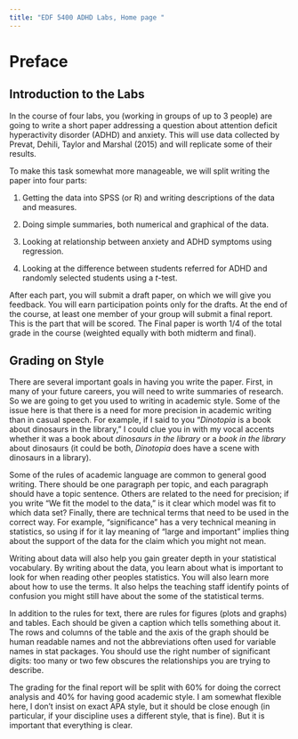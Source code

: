 ```yaml
---
title: "EDF 5400 ADHD Labs, Home page "
---
```


# Preface {.unnumbered}

## Introduction to the Labs

In the course of four labs, you (working in groups of up to 3 people) are going to write a short paper addressing a question about attention deficit hyperactivity disorder (ADHD) and anxiety. This will use data collected by Prevat, Dehili, Taylor and Marshal (2015) and will replicate some of their results.

To make this task somewhat more manageable, we will split writing the paper into four parts:

1.  Getting the data into SPSS (or R) and writing descriptions of the data and measures.

2.  Doing simple summaries, both numerical and graphical of the data.

3.  Looking at relationship between anxiety and ADHD symptoms using regression.

4.  Looking at the difference between students referred for ADHD and randomly selected students using a $t$-test.

After each part, you will submit a draft paper, on which we will give you feedback. You will earn participation points only for the drafts. At the end of the course, at least one member of your group will submit a final report. This is the part that will be scored. The Final paper is worth 1/4 of the total grade in the course (weighted equally with both midterm and final).

## Grading on Style

There are several important goals in having you write the paper. First, in many of your future careers, you will need to write summaries of research. So we are going to get you used to writing in academic style. Some of the issue here is that there is a need for more precision in academic writing than in casual speech. For example, if I said to you "*Dinotopia* is a book about dinosaurs in the library," I could clue you in with my vocal accents whether it was a book about *dinosaurs in the library* or a *book in the library* about dinosaurs (it could be both, *Dinotopia* does have a scene with dinosaurs in a library).

Some of the rules of academic language are common to general good writing. There should be one paragraph per topic, and each paragraph should have a topic sentence. Others are related to the need for precision; if you write "We fit the model to the data," is it clear which model was fit to which data set? Finally, there are technical terms that need to be used in the correct way. For example, "significance" has a very technical meaning in statistics, so using if for it lay meaning of "large and important" implies thing about the support of the data for the claim which you might not mean.

Writing about data will also help you gain greater depth in your statistical vocabulary. By writing about the data, you learn about what is important to look for when reading other peoples statistics. You will also learn more about how to use the terms. It also helps the teaching staff identify points of confusion you might still have about the some of the statistical terms.

In addition to the rules for text, there are rules for figures (plots and graphs) and tables. Each should be given a caption which tells something about it. The rows and columns of the table and the axis of the graph should be human readable names and not the abbreviations often used for variable names in stat packages. You should use the right number of significant digits: too many or two few obscures the relationships you are trying to describe.

The grading for the final report will be split with 60% for doing the correct analysis and 40% for having good academic style. I am somewhat flexible here, I don't insist on exact APA style, but it should be close enough (in particular, if your discipline uses a different style, that is fine). But it is important that everything is clear.
